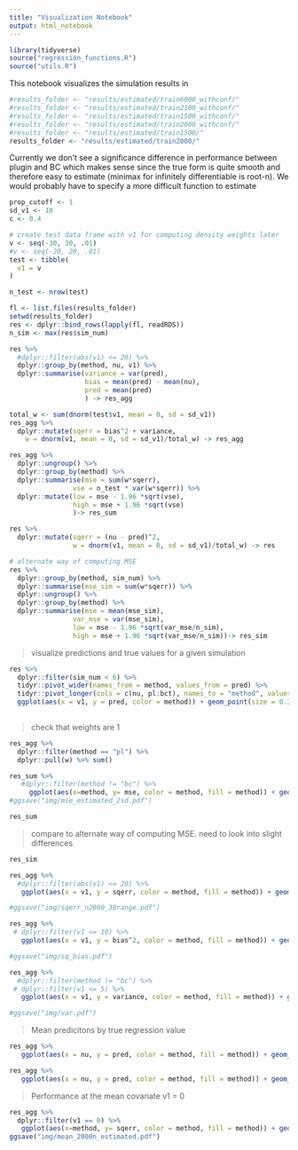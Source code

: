 ```yaml
---
title: "Visualization Notebook"
output: html_notebook
---
```

```r
library(tidyverse)
source("regression_functions.R")
source("utils.R")
```

This notebook visualizes the simulation results in 
```r
#results_folder <- "results/estimated/train6000_withconf/"
#results_folder <- "results/estimated/train2100_withconf/"
#results_folder <- "results/estimated/train1500_withconf/"
#results_folder <- "results/estimated/train2000_withconf/"
#results_folder <- "results/estimated/train1500/"
results_folder <- "results/estimated/train2000/"

```

Currently we don't see a significance difference in performance between plugin and BC which makes sense since the true form is quite smooth and therefore easy to estimate (minimax for infinitely differentiable is root-n). 
We would probably have to specify a more difficult function to estimate 

```r
prop_cutoff <- 1
sd_v1 <- 10
c <- 0.4

# create test data frame with v1 for computing density weights later
v <- seq(-30, 30, .01)
#v <- seq(-20, 20, .01)
test <- tibble(
  v1 = v
)

n_test <- nrow(test)

fl <- list.files(results_folder)
setwd(results_folder)
res <- dplyr::bind_rows(lapply(fl, readRDS))
n_sim <- max(res$sim_num)

res %>%
  #dplyr::filter(abs(v1) <= 20) %>%
  dplyr::group_by(method, nu, v1) %>%
  dplyr::summarise(variance = var(pred),
                   bias = mean(pred) - mean(nu),
                   pred = mean(pred)
                   ) -> res_agg

total_w <- sum(dnorm(test$v1, mean = 0, sd = sd_v1))
res_agg %>% 
  dplyr::mutate(sqerr = bias^2 + variance,
    w = dnorm(v1, mean = 0, sd = sd_v1)/total_w) -> res_agg

res_agg %>% 
  dplyr::ungroup() %>%
  dplyr::group_by(method) %>%
  dplyr::summarise(mse = sum(w*sqerr),
                vse = n_test * var(w*sqerr)) %>%
  dplyr::mutate(low = mse - 1.96 *sqrt(vse),
                high = mse + 1.96 *sqrt(vse)
                )-> res_sum

res %>%
  dplyr::mutate(sqerr = (nu - pred)^2,
                w = dnorm(v1, mean = 0, sd = sd_v1)/total_w) -> res

# alternate way of computing MSE
res %>%
  dplyr::group_by(method, sim_num) %>%
  dplyr::summarise(mse_sim = sum(w*sqerr)) %>%
  dplyr::ungroup() %>%
  dplyr::group_by(method) %>%
  dplyr::summarise(mse = mean(mse_sim),
                var_mse = var(mse_sim),
                low = mse - 1.96 *sqrt(var_mse/n_sim),
                high = mse + 1.96 *sqrt(var_mse/n_sim))-> res_sim

```


> visualize predictions and true values for a given simulation

```r
res %>%
  dplyr::filter(sim_num < 6) %>%
  tidyr::pivot_wider(names_from = method, values_from = pred) %>%
  tidyr::pivot_longer(cols = c(nu, pl:bct), names_to = "method", values_to = "pred") %>%
  ggplot(aes(x = v1, y = pred, color = method)) + geom_point(size = 0.3) + facet_grid(sim_num ~. ) + ylim(c(0, 1.5))
  
```


> check that weights are 1 

```r
res_agg %>% 
  dplyr::filter(method == "pl") %>% 
  dplyr::pull(w) %>% sum()
```


```r
res_sum %>%
   #dplyr::filter(method != "bc") %>%
     ggplot(aes(x=method, y= mse, color = method, fill = method)) + geom_point()+ ylab('Mean Squared Error')+ theme_grey(base_size=12)    + theme(legend.position = "bottom") + ggtitle("mse for values of v within 3 sd")
#ggsave("img/mse_estimated_2sd.pdf")
```

```r
res_sum
```

> compare to alternate way of computing MSE. need to look into slight differences 

```r
res_sim
```

```r
res_agg %>%
  #dplyr::filter(abs(v1) <= 20) %>%
   ggplot(aes(x = v1, y = sqerr, color = method, fill = method)) + geom_point(size = 0.25)  + theme_grey(base_size=12)    + theme(legend.position = "bottom") + ylab("Squared error") 

#ggsave("img/sqerr_n2000_30range.pdf")
```


```r
res_agg %>%
 # dplyr::filter(v1 <= 10) %>%
   ggplot(aes(x = v1, y = bias^2, color = method, fill = method)) + geom_point(size = 0.25)  + theme_grey(base_size=12)    + theme(legend.position = "bottom") 

#ggsave("img/sq_bias.pdf")
```

```r
res_agg %>%
  #dplyr::filter(method != "bc") %>%
 # dplyr::filter(v1 <= 5) %>%
   ggplot(aes(x = v1, y = variance, color = method, fill = method)) + geom_point(size = 0.25)   + theme_grey(base_size=12)    + theme(legend.position = "bottom") 

#ggsave("img/var.pdf")
```

> Mean predicitons by true regression value

```r
res_agg %>%
   ggplot(aes(x = nu, y = pred, color = method, fill = method)) + geom_point()+ geom_abline(slope= 1, intercept = 0)    + theme_grey(base_size=12)    + theme(legend.position = "bottom") 
```

```r
res_agg %>%
   ggplot(aes(x = nu, y = pred, color = method, fill = method)) + geom_point(size = 0.25)+ geom_abline(slope= 1, intercept = 0)  + theme_grey(base_size=12)    + theme(legend.position = "bottom") 
```


> Performance at the mean covariate v1 = 0

```r
res_agg %>%
  dplyr::filter(v1 == 0) %>% 
   ggplot(aes(x=method, y= sqerr, color = method, fill = method)) + geom_point()+ ylab('Mean Squared Error')+ theme_grey(base_size=12)    + theme(legend.position = "bottom") + ggtitle("Performance at the mean for n = 667")
ggsave("img/mean_2000n_estimated.pdf")

```

